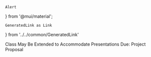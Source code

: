     Alert
} from '@mui/material';

    GeneratedLink as Link
} from '../../common/GeneratedLink'

<Alert severity='warning'>
Class May Be Extended to Accommodate Presentations
</Alert>

<Alert severity='info'>
Due: <Link href='/assignments/project/#proposal'>Project Proposal</Link>
</Alert>
